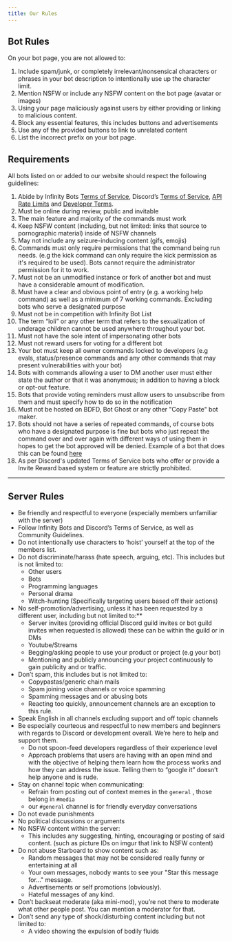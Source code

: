 ```yaml
---
title: Our Rules
---
```


## Bot Rules
On your bot page, you are not allowed to:
  1. Include spam/junk, or completely irrelevant/nonsensical characters or phrases in your bot description to intentionally use up the character limit.
  2. Mention NSFW or include any NSFW content on the bot page (avatar or images)
  3. Using your page maliciously against users by either providing or linking to malicious content. 
  4. Block any essential features, this includes buttons and advertisements 
  5. Use any of the provided buttons to link to unrelated content 
  6. List the incorrect prefix on your bot page.

## Requirements
All bots listed on or added to our website should respect the following guidelines: 
  1. Abide by Infinity Bots [Terms of Service](https://infinitybotlist.com/terms), Discord’s [Terms of Service](https://discord.com/terms), [API Rate Limits](https://discord.com/developers/docs/topics/rate-limits) and [Developer Terms](https://discord.com/developers/docs/legal). 
  2. Must be online during review, public and invitable
  3. The main feature and majority of the commands must work
  4. Keep NSFW content (including, but not limited: links that source to pornographic material) inside of NSFW channels
  5. May not include any seizure-inducing content (gifs, emojis)
  6. Commands must only require permissions that the command being run needs. (e.g the kick command can only require the kick permission as it's required to be used). Bots cannot require the administrator permission for it to work.
  7. Must not be an unmodified instance or fork of another bot and must have a considerable amount of modification. 
  8. Must have a clear and obvious point of entry (e.g. a working help command) as well as a minimum of 7 working commands. Excluding bots who serve a designated purpose
  9. Must not be in competition with Infinity Bot List
  10. The term “loli” or any other term that refers to the sexualization of underage children cannot be used anywhere throughout your bot. 
  11. Must not have the sole intent of impersonating other bots 
  12. Must not reward users for voting for a different bot
  13. Your bot must keep all owner commands locked to developers (e.g evals, status/presence commands and any other commands that may present vulnerabilities with your bot)
  14. Bots with commands allowing a user to DM another user must either state the author or that it was anonymous; in addition to having a block or opt-out feature.
  15. Bots that provide voting reminders must allow users to unsubscribe from them and must specify how to do so in the notification
  16. Must not be hosted on BDFD, Bot Ghost or any other "Copy Paste" bot maker.
  17. Bots should not have a series of repeated commands, of course bots who have a designated purpose is fine but bots who just repeat the command over and over again with different ways of using them in hopes to get the bot approved will be denied. Example of a bot that does this can be found [here](https://infinitybotlist.com/bots/835997853263462461)
  18. As per Discord's updated Terms of Service bots who offer or provide a Invite Reward based system or feature are strictly prohibited.


---

## Server Rules
* Be friendly and respectful to everyone (especially members unfamiliar with the server)
* Follow Infinity Bots and Discord’s Terms of Service, as well as Community Guidelines.
* Do not intentionally use characters to ‘hoist’ yourself at the top of the members list.
* Do not discriminate/harass (hate speech, arguing, etc). This includes but is not limited to:
    - Other users
    - Bots
    - Programming languages
    - Personal drama
    - Witch-hunting (Specifically targeting users based off their actions)
* No self-promotion/advertising, unless it has been requested by a different user, including but not limited to:**
    - Server invites (providing official Discord guild invites or bot guild invites when requested is allowed) these can be within the guild or in DMs
    - Youtube/Streams
    - Begging/asking people to use your product or project (e.g your bot)
    - Mentioning and publicly announcing your project continuously to gain publicity and or traffic.
* Don’t spam, this includes but is not limited to:
    - Copypastas/generic chain mails
    - Spam joining voice channels or voice spamming
    - Spamming messages and or abusing bots
    - Reacting too quickly, announcement channels are an exception to this rule.
* Speak English in all channels excluding support and off topic channels
* Be especially courteous and respectful to new members and beginners with regards to Discord or development overall. We’re here to help and support them.
    - Do not spoon-feed developers regardless of their experience level 
    - Approach problems that users are having with an open mind and with the objective of helping them learn how the process works and how they can address the issue. Telling them to “google it” doesn’t help anyone and is rude. 
* Stay on channel topic when communicating:
    - Refrain from posting out of context memes in the `general` , those belong in `#media`
    - our `#general` channel  is for friendly everyday conversations
* Do not evade punishments
* No political discussions or arguments
* No NSFW content within the server: 
    - This includes any suggesting, hinting, encouraging or posting of said content. (such as picture IDs on imgur that link to NSFW content)
* Do not abuse Starboard to show content such as:
    - Random messages that may not be considered really funny or entertaining at all
    - Your own messages, nobody wants to see your "Star this message for..." message.
    - Advertisements or self promotions (obviously).
    - Hateful messages of any kind.
* Don’t backseat moderate (aka mini-mod), you’re not there to moderate what other people post. You can mention a moderator for that.
* Don’t send any type of shock/disturbing content including but not limited to:
   - A video showing the expulsion of bodily fluids